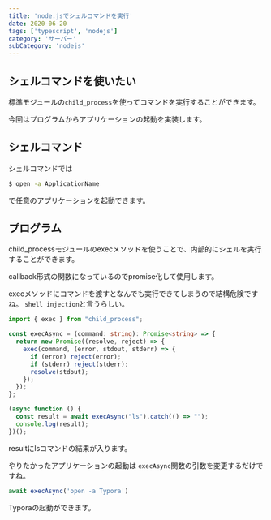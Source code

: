 ```yaml
---
title: 'node.jsでシェルコマンドを実行'
date: 2020-06-20
tags: ['typescript', 'nodejs']
category: 'サーバー'
subCategory: 'nodejs'
---
```


## シェルコマンドを使いたい

標準モジュールの`child_process`を使ってコマンドを実行することができます。

今回はプログラムからアプリケーションの起動を実装します。

## シェルコマンド

シェルコマンドでは

```bash
$ open -a ApplicationName
```

で任意のアプリケーションを起動できます。

## プログラム

child_processモジュールのexecメソッドを使うことで、内部的にシェルを実行することができます。

callback形式の関数になっているのでpromise化して使用します。

execメソッドにコマンドを渡すとなんでも実行できてしまうので結構危険ですね。 `shell injection`と言うらしい。

```typescript
import { exec } from "child_process";

const execAsync = (command: string): Promise<string> => {
  return new Promise((resolve, reject) => {
    exec(command, (error, stdout, stderr) => {
      if (error) reject(error);
      if (stderr) reject(stderr);
      resolve(stdout);
    });
  });
};

(async function () {
  const result = await execAsync("ls").catch(() => "");
  console.log(result);
})();
```

resultにlsコマンドの結果が入ります。

やりたかったアプリケーションの起動は `execAsync`関数の引数を変更するだけですね。

```typescript
await execAsync('open -a Typora')
```

Typoraの起動ができます。
